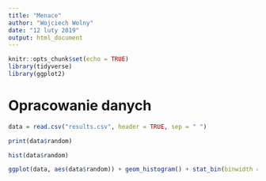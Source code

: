 ```yaml
---
title: "Menace"
author: "Wojciech Wolny"
date: "12 luty 2019"
output: html_document
---
```


```r
knitr::opts_chunk$set(echo = TRUE)
library(tidyverse)
library(ggplot2)
```

# Opracowanie danych

```r
data = read.csv("results.csv", header = TRUE, sep = " ")

print(data$random)

hist(data$random)

ggplot(data, aes(data$random)) + geom_histogram() + stat_bin(binwidth = 1, bins = 1)
````

